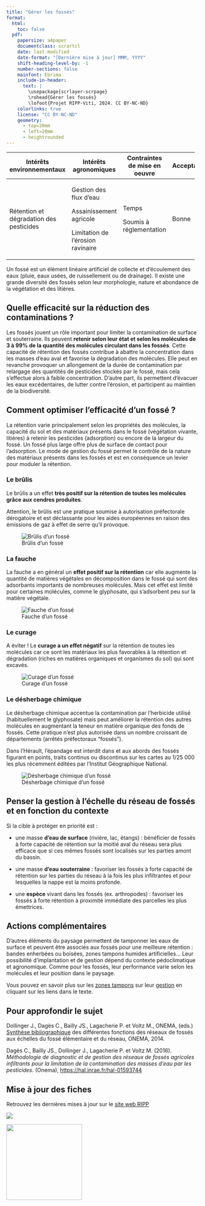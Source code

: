 ```yaml
---
title: "Gérer les fossés"
format: 
  html:
    toc: false
  pdf:
    papersize: a4paper
    documentclass: scrartcl
    date: last-modified
    date-format: "[Dernière mise à jour] MMM, YYYY"
    shift-heading-level-by: -1
    number-sections: false
    mainfont: Ebrima
    include-in-header: 
      text: |
        \usepackage{scrlayer-scrpage}
        \rohead{Gérer les fossés}
        \lofoot{Projet RIPP-Viti, 2024. CC BY-NC-ND}
    colorlinks: true
    license: "CC BY-NC-ND"
    geometry:
      - top=20mm
      - left=20mm
      - heightrounded
---
```


+-----------------------------------------+-----------------------------------+-------------------------------+---------------+
| Intérêts environnementaux               | Intérêts agronomiques             | Contraintes de mise en oeuvre | Acceptabilité |
+=========================================+===================================+===============================+===============+
| Rétention et dégradation des pesticides | Gestion des flux d'eau            | Temps                         | Bonne         |
|                                         |                                   |                               |               |
|                                         | Assainissement agricole           | Soumis à réglementation       |               |
|                                         |                                   |                               |               |
|                                         | Limitation de l'érosion ravinaire |                               |               |
+-----------------------------------------+-----------------------------------+-------------------------------+---------------+

Un fossé est un élément linéaire artificiel de collecte et d'écoulement des eaux (pluie, eaux usées, de ruissellement ou de drainage). Il existe une grande diversité des fossés selon leur morphologie, nature et abondance de la végétation et des litières.

## Quelle efficacité sur la réduction des contaminations ?

Les fossés jouent un rôle important pour limiter la contamination de surface et souterraine. Ils peuvent **retenir selon leur état et selon les molécules de 3 à 99% de la quantité des molécules circulant dans les fossés**. Cette capacité de rétention des fossés contribue à abattre la concentration dans les masses d'eau aval et favorise la dégradation des molécules. Elle peut en revanche provoquer un allongement de la durée de contamination par relargage des quantités de pesticides stockés par le fossé, mais cela s'effectue alors à faible concentration. D'autre part, ils permettent d'évacuer les eaux excédentaires, de lutter contre l'érosion, et participent au maintien de la biodiversité.

## Comment optimiser l'efficacité d'un fossé ?

La rétention varie principalement selon les propriétés des molécules, la capacité du sol et des matériaux présents dans le fossé (végétation vivante, litières) à retenir les pesticides (adsorption) ou encore de la largeur du fossé. Un fossé plus large offre plus de surface de contact pour l'adsorption. Le mode de gestion du fossé permet le contrôle de la nature des matériaux présents dans les fossés et est en conséquence un levier pour moduler la rétention.


::: {layout="[ 70, 30 ]"}
<div>

### Le brûlis

Le brûlis a un effet **très positif sur la rétention de toutes les molécules grâce aux cendres produites**.

::: callout-warning
Attention, le brûlis est une pratique soumise à autorisation préfectorale dérogatoire et est déclassante pour les aides européennes en raison des émissions de gaz à effet de serre qu'il provoque.
:::

</div>

<div>

![Brûlis d'un fossé](images/L7_brulis.png)

</div>

:::


::: {layout="[ 70, 30 ]"}
<div>

### La fauche

La fauche a en général un **effet positif sur la rétention** car elle augmente la quantité de matières végétales en décomposition dans le fossé qui sont des adsorbants importants de nombreuses molécules. Mais cet effet est limité pour certaines molécules, comme le glyphosate, qui s'adsorbent peu sur la matière végétale.

</div>

<div>

![Fauche d'un fossé](images/L7_fauche.png)

</div>
:::


::: {layout="[ 70, 30 ]"}
<div>

### Le curage


::: callout-warning
A éviter ! Le **curage a un effet négatif** sur la rétention de toutes les molécules car ce sont les matériaux les plus favorables à la rétention et dégradation (riches en matières organiques et organismes du sol) qui sont excavés.
:::

</div>

<div>

![Curage d'un fossé](images/L7_curage.png)

</div>
:::

::: {layout="[ 70, 30 ]"}
<div>

### Le désherbage chimique

Le désherbage chimique accentue la contamination par l'herbicide utilisé (habituellement le glyphosate) mais peut améliorer la rétention des autres molécules en augmentant la teneur en matière organique des fonds de fossés. Cette pratique n'est plus autorisée dans un nombre croissant de départements (arrêtés préfectoraux "fossés").

Dans l'Hérault, l'épandage est interdit dans et aux abords des fossés figurant en points, traits continus ou discontinus sur les cartes au 1/25 000 les plus récemment éditées par l'Institut Géographique National.

</div>

<div>

![Désherbage chimique d'un fossé](images/L7_desh.png)

</div>
:::

## Penser la gestion à l'échelle du réseau de fossés et en fonction du contexte

Si la cible à protéger en priorité est :

-   une masse **d'eau de surface** (rivière, lac, étangs) : bénéficier de fossés à forte capacité de rétention sur la moitié aval du réseau sera plus efficace que si ces mêmes fossés sont localisés sur les parties amont du bassin.

-   une masse **d'eau souterraine** : favoriser les fossés à forte capacité de rétention sur les parties du réseau à la fois les plus infiltrantes et pour lesquelles la nappe est la moins profonde.

-   une **espèce** vivant dans les fossés (ex. arthropodes) : favoriser les fossés à forte rétention à proximité immédiate des parcelles les plus émettrices.

## Actions complémentaires

D'autres éléments du paysage permettent de tamponner les eaux de surface et peuvent être associés aux fossés pour une meilleure rétention : bandes enherbées ou boisées, zones tampons humides artificielles... Leur possibilité d'implantation et de gestion dépend du contexte pédoclimatique et agronomique. Comme pour les fossés, leur performance varie selon les molécules et leur position dans le paysage.

Vous pouvez en savoir plus sur les [zones tampons](https://professionnels.ofb.fr/fr/node/1191) sur leur [gestion](https://hal.inrae.fr/ARINRAE-INNOVAGRO/hal-01656661) en cliquant sur les liens dans le texte.

## Pour approfondir le sujet

Dollinger J., Dagès C., Bailly JS., Lagacherie P. et Voltz M., ONEMA, (eds.) [Synthèse bibliographique](https://professionnels.ofb.fr/sites/default/files/pdf/Dollinger%20at%20al%20(2014).pdf) des différentes fonctions des réseaux de fossés aux échelles du fossé élémentaire et du réseau, ONEMA, 2014.

Dagès C., Bailly JS., Dollinger J., Lagacherie P. et Voltz M. (2016). *Méthodologie de diagnostic et de gestion des réseaux de fossés agricoles infiltrants pour la limitation de la contamination des masses d'eau par les pesticides.* (Onema), <https://hal.inrae.fr/hal-01593744>

::: {.content-visible when-format="pdf"}
## Mise à jour des fiches

Retrouvez les dernières mises à jour sur le [site web RIPP](https://vignevin.github.io/ripp/)

::: {layout="[ 70, 30 ]"}
<div>

![](images/allLogos.png)

</div>

<div>

![](images/qrcode_vignevin.github.io.png){width="198"}

</div>
:::
:::
